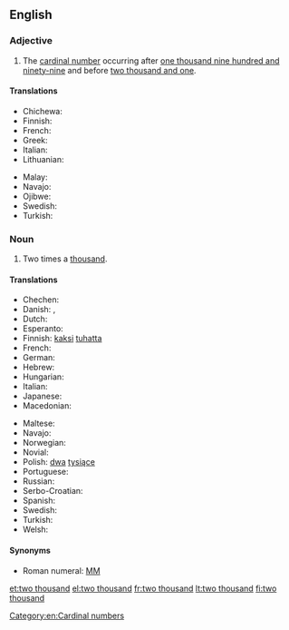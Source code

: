 ==English==

===Adjective===
{{en-adj|?}}

# The [[cardinal number]] occurring after [[one thousand nine hundred and ninety-nine]] and before [[two thousand and one]].

====Translations====
{{trans-top|cardinal number}}
* Chichewa: {{tø|ny|zikwi ziwiri}}
* Finnish: {{t+|fi|kaksituhatta}}
* French: {{t-|fr|deux mille}}
* Greek: {{t+|el|δύο χιλιάδες}}
* Italian: {{t+|it|duemila}}
* Lithuanian: {{t-|lt|du tūkstančiai}}
{{trans-mid}}
* Malay: {{t-|ms|dua ribu}}
* Navajo: {{tø|nv|naakidi mííl}}
* Ojibwe: {{tø|oj|niinzhosagoons}}
* Swedish: {{t-|sv|två tusen}}
* Turkish: {{t-|tr|iki bin}}
{{trans-bottom}}

===Noun===
{{en-noun|?}}

# Two times a [[thousand]].

====Translations====
{{trans-top|two times a thousand}}
* Chechen: {{tø|ce|ши эзар|tr=ši ezar}}
* Danish: {{t-|da|to tusind|n}}, {{t-|da|to tusinde|n}}
* Dutch: {{t-|nl|tweeduizend|f}}
* Esperanto: {{t-|eo|du mil}}
* Finnish: [[kaksi]] [[tuhat|tuhatta]]
* French: {{t-|fr|deux mille}}
* German: {{t-|de|zweitausend|f}}
* Hebrew: {{t-|he|אלפיים|tr=alpayim|sc=Hebr}}
* Hungarian: {{t+|hu|kétezer}}
* Italian: {{t+|it|duemila|m}}
* Japanese: {{t-|ja|二千|tr=nisen}}
* Macedonian: {{t-|mk|две илјади|tr=dve íljadi}}
{{trans-mid}}
* Maltese: {{t-|mt|elfejn}}
* Navajo: {{tø|nv|naakidi mííl}}
* Norwegian: {{t-|no|to tusen}}
* Novial: {{tø|nov|dumil}}
* Polish: [[dwa]] [[tysiące]]
* Portuguese: {{t-|pt|dois mil}}
* Russian: {{t+|ru|две тысячи|f|tr=dve týsjači}}
* Serbo-Croatian: {{t-|sh|dvije hiljad|f|sc=Latn}}
* Spanish: {{t-|es|dos mil|m}}
* Swedish: {{t-|sv|två tusen}}
* Turkish: {{t-|tr|iki bin}}
* Welsh: {{t-|cy|dwy fil}}
{{trans-bottom}}

====Synonyms====
* Roman numeral: [[MM]]

[[Category:en:Cardinal numbers]]

[[et:two thousand]]
[[el:two thousand]]
[[fr:two thousand]]
[[lt:two thousand]]
[[fi:two thousand]]